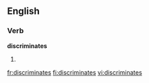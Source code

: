 ==English==

===Verb===
'''discriminates'''

# {{third-person singular of|[[discriminate]]}}

[[fr:discriminates]]
[[fi:discriminates]]
[[vi:discriminates]]